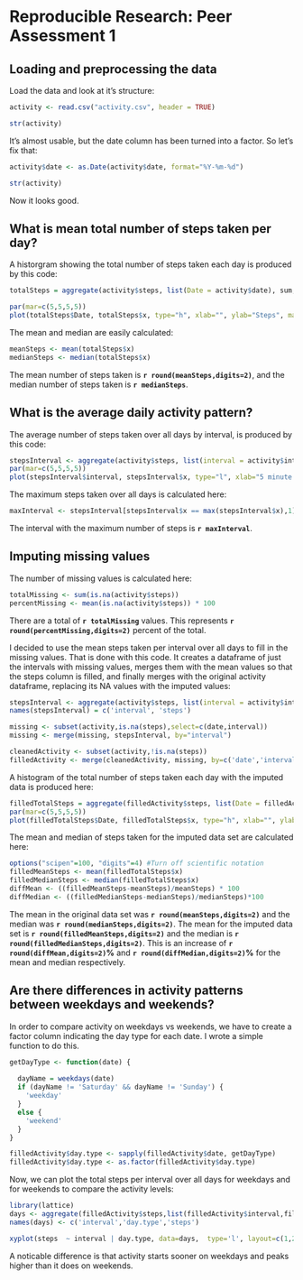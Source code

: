 # Reproducible Research: Peer Assessment 1


## Loading and preprocessing the data
Load the data and look at it's structure:

```r
activity <- read.csv("activity.csv", header = TRUE)

str(activity)

```


It's almost usable, but the date column has been turned into a factor. So let's fix that:

```r
activity$date <- as.Date(activity$date, format="%Y-%m-%d")

str(activity)
```



Now it looks good.


## What is mean total number of steps taken per day?

A historgram showing the total number of steps taken each day is produced by this code:

```r
totalSteps = aggregate(activity$steps, list(Date = activity$date), sum, na.rm=TRUE)

par(mar=c(5,5,5,5))
plot(totalSteps$Date, totalSteps$x, type="h", xlab="", ylab="Steps", main="Total Steps Per Day")
```

The mean and median are easily calculated: 
```r
meanSteps <- mean(totalSteps$x)
medianSteps <- median(totalSteps$x)
```

The mean number of steps taken is **`r round(meanSteps,digits=2)`**, and the median number of steps taken is **`r medianSteps`**.

## What is the average daily activity pattern?

The average number of steps taken over all days by interval, is produced by this code:

```r
stepsInterval <- aggregate(activity$steps, list(interval = activity$interval), mean, na.rm=TRUE)
par(mar=c(5,5,5,5))
plot(stepsInterval$interval, stepsInterval$x, type="l", xlab="5 minute Interval", ylab="Avg Steps", main="Mean Steps Per Interval")
```


The maximum steps taken over all days is calculated here:

```r
maxInterval <- stepsInterval[stepsInterval$x == max(stepsInterval$x),1]
```

The interval with the maximum number of steps is **`r maxInterval`**.


## Imputing missing values

The number of missing values is calculated here:
```r
totalMissing <- sum(is.na(activity$steps))
percentMissing <- mean(is.na(activity$steps)) * 100
```
There are a total of **`r totalMissing`** values. This represents **`r round(percentMissing,digits=2)`** percent of the total.

I decided to use the mean steps taken per interval over all days to fill in the missing values. That is done with this code. It creates a dataframe of just the intervals with missing values, merges them with the mean values so that the steps column is filled, and finally merges with the original activity dataframe, replacing its NA values with the imputed values:
```r
stepsInterval <- aggregate(activity$steps, list(interval = activity$interval), mean, na.rm=TRUE)
names(stepsInterval) = c('interval', 'steps')

missing <- subset(activity,is.na(steps),select=c(date,interval))
missing <- merge(missing, stepsInterval, by="interval")

cleanedActivity <- subset(activity,!is.na(steps))
filledActivity <- merge(cleanedActivity, missing, by=c('date','interval','steps'), all.x=TRUE, all.y=TRUE)

```
A histogram of the total number of steps taken each day with the imputed data is produced here:
```r
filledTotalSteps = aggregate(filledActivity$steps, list(Date = filledActivity$date), sum, na.rm=TRUE)
par(mar=c(5,5,5,5))
plot(filledTotalSteps$Date, filledTotalSteps$x, type="h", xlab="", ylab="Steps", main="Total Steps Per Day, NAs Estimated")
```

The mean and median of steps taken for the imputed data set are calculated here: 
```r
options("scipen"=100, "digits"=4) #Turn off scientific notation
filledMeanSteps <- mean(filledTotalSteps$x)
filledMedianSteps <- median(filledTotalSteps$x)
diffMean <- ((filledMeanSteps-meanSteps)/meanSteps) * 100
diffMedian <- ((filledMedianSteps-medianSteps)/medianSteps)*100
```

The mean in the original data set was **`r round(meanSteps,digits=2)`** and the median was **`r round(medianSteps,digits=2)`**. The mean for the imputed data set is **`r round(filledMeanSteps,digits=2)`** and the median is **`r round(filledMedianSteps,digits=2)`**. This is an increase of **`r round(diffMean,digits=2)`%** and **`r round(diffMedian,digits=2)`%** for the mean and median respectively.

## Are there differences in activity patterns between weekdays and weekends?
In order to compare activity on weekdays vs weekends, we have to create a factor column indicating the day type for each date. I wrote a simple function to do this.

```r

getDayType <- function(date) {
  
  dayName = weekdays(date)
  if (dayName != 'Saturday' && dayName != 'Sunday') {
    'weekday'
  }
  else {
    'weekend'
  }
}

filledActivity$day.type <- sapply(filledActivity$date, getDayType)
filledActivity$day.type <- as.factor(filledActivity$day.type)

```

Now, we can plot the total steps per interval over all days for weekdays and for weekends to compare the activity levels:
```r
library(lattice)
days <- aggregate(filledActivity$steps,list(filledActivity$interval,filledActivity$day.type), mean)
names(days) <- c('interval','day.type','steps')

xyplot(steps  ~ interval | day.type, data=days,  type='l', layout=c(1,2))
```

A noticable difference is that activity starts sooner on weekdays and peaks higher than it does on weekends.